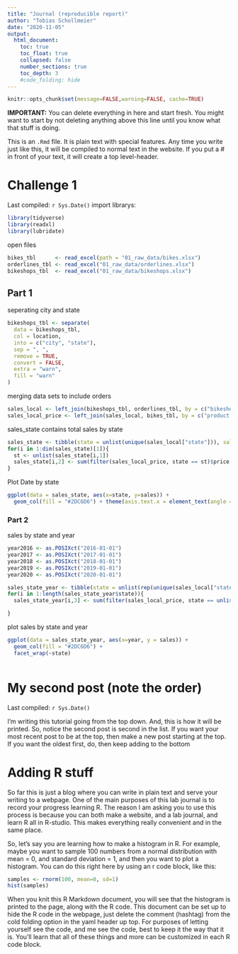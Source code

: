 ```yaml
---
title: "Journal (reproducible report)"
author: "Tobias Schollmeier"
date: "2020-11-05"
output:
  html_document:
    toc: true
    toc_float: true
    collapsed: false
    number_sections: true
    toc_depth: 3
    #code_folding: hide
---
```


```r
knitr::opts_chunk$set(message=FALSE,warning=FALSE, cache=TRUE)
```

**IMPORTANT:** You can delete everything in here and start fresh. You might want to start by not deleting anything above this line until you know what that stuff is doing.

This is an `.Rmd` file. It is plain text with special features. Any time you write just like this, it will be compiled to normal text in the website. If you put a \# in front of your text, it will create a top level-header.

# Challenge 1

Last compiled: `r Sys.Date()`
import librarys:
```r
library(tidyverse)
library(readxl)
library(lubridate)

```
open files
```r
bikes_tbl      <- read_excel(path = "01_raw_data/bikes.xlsx")
orderlines_tbl <- read_excel("01_raw_data/orderlines.xlsx")
bikeshops_tbl  <- read_excel("01_raw_data/bikeshops.xlsx")
```
## Part 1
seperating city and state
```r

bikeshops_tbl <- separate(
  data = bikeshops_tbl,
  col = location,
  into = c("city", "state"),
  sep = ", ",
  remove = TRUE,
  convert = FALSE,
  extra = "warn",
  fill = "warn"
)

```
merging data sets to include orders
```r
sales_local <- left_join(bikeshops_tbl, orderlines_tbl, by = c("bikeshop.id" = "customer.id"))
sales_local_price <- left_join(sales_local, bikes_tbl, by = c("product.id" = "bike.id"))
```


sales_state contains total sales by state
```r
sales_state <- tibble(state = unlist(unique(sales_local["state"])), sales = c(1:12))
for(i in 1:dim(sales_state)[1]){
  st <- unlist(sales_state[i,1])
  sales_state[i,2] <- sum(filter(sales_local_price, state == st)$price * filter(sales_local_price, state == st)$quantity)
}
```
Plot Date by state
```r
ggplot(data = sales_state, aes(x=state, y=sales)) +
  geom_col(fill = "#2DC6D6") + theme(axis.text.x = element_text(angle = 45, hjust = 1))
```

### Part 2
sales by state and year
```r
year2016 <- as.POSIXct("2016-01-01")
year2017 <- as.POSIXct("2017-01-01")
year2018 <- as.POSIXct("2018-01-01")
year2019 <- as.POSIXct("2019-01-01")
year2020 <- as.POSIXct("2020-01-01")

sales_state_year <- tibble(state = unlist(rep(unique(sales_local["state"]),each = 5)), year = c(rep(2015,12),rep(2016,12), rep(2017,12), rep(2018,12), rep(2019,12)), sales = c(1:60))
for(i in 1:length(sales_state_year$state)){
  sales_state_year[i,3] <- sum(filter(sales_local_price, state == unlist(sales_state_year[i,1]) & year(order.date) ==  unlist(sales_state_year[i,2]))$price * filter(sales_local_price, state == unlist(sales_state_year[i,1]) & year(order.date) == unlist(sales_state_year[i,2]))$quantity)

}
```
plot sales by state and year
```r
ggplot(data = sales_state_year, aes(x=year, y = sales)) +
  geom_col(fill = "#2DC6D6") +
  facet_wrap(~state) 
```

```r
```

# My second post (note the order)

Last compiled: `r Sys.Date()`

I'm writing this tutorial going from the top down. And, this is how it will be printed. So, notice the second post is second in the list. If you want your most recent post to be at the top, then make a new post starting at the top. If you want the oldest first, do, then keep adding to the bottom

# Adding R stuff

So far this is just a blog where you can write in plain text and serve your writing to a webpage. One of the main purposes of this lab journal is to record your progress learning R. The reason I am asking you to use this process is because you can both make a website, and a lab journal, and learn R all in R-studio. This makes everything really convenient and in the same place. 

So, let's say you are learning how to make a histogram in R. For example, maybe you want to sample 100 numbers from a normal distribution with mean = 0, and standard deviation = 1, and then you want to plot a histogram. You can do this right here by using an r code block, like this:

```r
samples <- rnorm(100, mean=0, sd=1)
hist(samples)
```

When you knit this R Markdown document, you will see that the histogram is printed to the page, along with the R code. This document can be set up to hide the R code in the webpage, just delete the comment (hashtag) from the cold folding option in the yaml header up top. For purposes of letting yourself see the code, and me see the code, best to keep it the way that it is. You'll learn that all of these things and more can be customized in each R code block.
